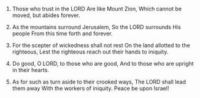 
1. Those who trust in the LORD Are like Mount Zion, Which cannot be moved, but abides forever.

2. As the mountains surround Jerusalem, So the LORD surrounds His people From this time forth and forever.

3. For the scepter of wickedness shall not rest On the land allotted to the righteous, Lest the righteous reach out their hands to iniquity.

4. Do good, O LORD, to those who are good, And to those who are upright in their hearts.

5. As for such as turn aside to their crooked ways, The LORD shall lead them away With the workers of iniquity. Peace be upon Israel!


